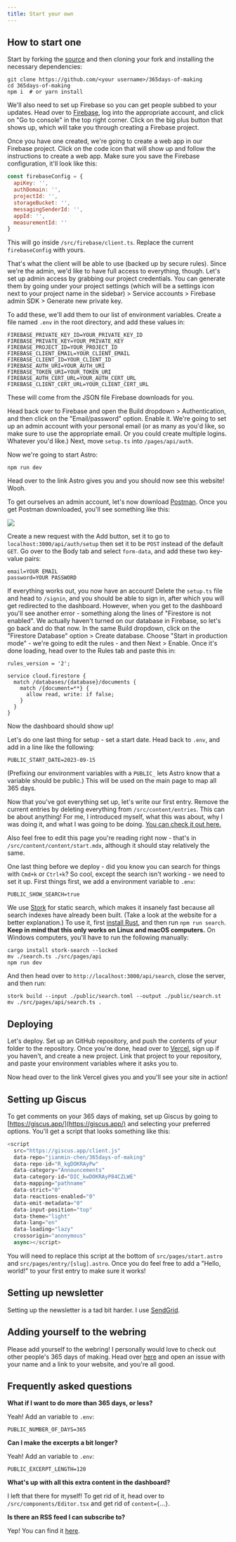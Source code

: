 ```yaml
---
title: Start your own
---
```


## How to start one

Start by forking the [source](https://github.com/hackclub/365days-of-making) and then cloning your fork and installing the necessary dependencies:

```
git clone https://github.com/<your username>/365days-of-making
cd 365days-of-making
npm i  # or yarn install
```

We'll also need to set up Firebase so you can get people subbed to your updates. Head over to [Firebase](https://firebase.google.com), log into the appropriate account, and click on "Go to console" in the top right corner. Click on the big plus button that shows up, which will take you through creating a Firebase project.

Once you have one created, we're going to create a web app in our Firebase project. Click on the code icon that will show up and follow the instructions to create a web app. Make sure you save the Firebase configuration, it'll look like this:

```js
const firebaseConfig = {
  apiKey: '',
  authDomain: '',
  projectId: '',
  storageBucket: '',
  messagingSenderId: '',
  appId: '',
  measurementId: ''
}
```

This will go inside `/src/firebase/client.ts`. Replace the current `firebaseConfig` with yours.

That's what the client will be able to use (backed up by secure rules). Since we're the admin, we'd like to have full access to everything, though. Let's set up admin access by grabbing our project credentials. You can generate them by going under your project settings (which will be a settings icon next to your project name in the sidebar) > Service accounts > Firebase admin SDK > Generate new private key.

To add these, we'll add them to our list of environment variables. Create a file named `.env` in the root directory, and add these values in:

```
FIREBASE_PRIVATE_KEY_ID=YOUR_PRIVATE_KEY_ID
FIREBASE_PRIVATE_KEY=YOUR_PRIVATE_KEY
FIREBASE_PROJECT_ID=YOUR_PROJECT_ID
FIREBASE_CLIENT_EMAIL=YOUR_CLIENT_EMAIL
FIREBASE_CLIENT_ID=YOUR_CLIENT_ID
FIREBASE_AUTH_URI=YOUR_AUTH_URI
FIREBASE_TOKEN_URI=YOUR_TOKEN_URI
FIREBASE_AUTH_CERT_URL=YOUR_AUTH_CERT_URL
FIREBASE_CLIENT_CERT_URL=YOUR_CLIENT_CERT_URL
```

These will come from the JSON file Firebase downloads for you.

Head back over to Firebase and open the Build dropdown > Authentication, and then click on the "Email/password" option. Enable it. We're going to set up an admin account with your personal email (or as many as you'd like, so make sure to use the appropriate email. Or you could create multiple logins. Whatever you'd like.) Next, move `setup.ts` into `/pages/api/auth`.

Now we're going to start Astro:

```
npm run dev
```

Head over to the link Astro gives you and you should now see this website! Wooh.

To get ourselves an admin account, let's now download [Postman](https://www.postman.com). Once you get Postman downloaded, you'll see something like this:

![](https://cloud-qw7gr70h4-hack-club-bot.vercel.app/0screenshot_2023-09-15_at_3.31.26___pm.png)

Create a new request with the Add button, set it to go to `localhost:3000/api/auth/setup` then set it to be `POST` instead of the default `GET`. Go over to the Body tab and select `form-data`, and add these two key-value pairs:

```
email=YOUR EMAIL
password=YOUR PASSWORD
```

If everything works out, you now have an account! Delete the `setup.ts` file and head to `/signin`, and you should be able to sign in, after which you will get redirected to the dashboard. However, when you get to the dashboard you'll see another error - something along the lines of "Firestore is not enabled". We actually haven't turned on our database in Firebase, so let's go back and do that now. In the same Build dropdown, click on the "Firestore Database" option > Create database. Choose "Start in production mode" - we're going to edit the rules - and then Next > Enable. Once it's done loading, head over to the Rules tab and paste this in:

```
rules_version = '2';

service cloud.firestore {
  match /databases/{database}/documents {
    match /{document=**} {
      allow read, write: if false;
    }
  }
}
```

Now the dashboard should show up!

Let's do one last thing for setup - set a start date. Head back to `.env`, and add in a line like the following:

```
PUBLIC_START_DATE=2023-09-15
```

(Prefixing our environment variables with a `PUBLIC_` lets Astro know that a variable should be public.) This will be used on the main page to map all 365 days.

Now that you've got everything set up, let's write our first entry. Remove the current entries by deleting everything from `/src/content/entries`. This can be about anything! For me, I introduced myself, what this was about, why I was doing it, and what I was going to be doing. [You can check it out here.](/entry/1)

Also feel free to edit this page you're reading right now - that's in `/src/content/content/start.mdx`, although it should stay relatively the same.

One last thing before we deploy - did you know you can search for things with `Cmd+k` or `Ctrl+k`? So cool, except the search isn't working - we need to set it up. First things first, we add a environment variable to `.env`:

```
PUBLIC_SHOW_SEARCH=true
```

We use [Stork](https://stork-search.net/) for static search, which makes it insanely fast because all search indexes have already been built. (Take a look at the website for a better explanation.) To use it, first [install Rust](https://www.rust-lang.org/tools/install), and then run `npm run search`. **Keep in mind that this only works on Linux and macOS computers.** On Windows computers, you'll have to run the following manually:

```
cargo install stork-search --locked
mv ./search.ts ./src/pages/api
npm run dev
```

And then head over to `http://localhost:3000/api/search`, close the server, and then run:

```
stork build --input ./public/search.toml --output ./public/search.st
mv ./src/pages/api/search.ts .
```

## Deploying

Let's deploy. Set up an GitHub repository, and push the contents of your folder to the repository. Once you're done, head over to [Vercel](https://vercel.com), sign up if you haven't, and create a new project. Link that project to your repository, and paste your environment variables where it asks you to.

Now head over to the link Vercel gives you and you'll see your site in action!

## Setting up Giscus

To get comments on your 365 days of making, set up Giscus by going to [https://giscus.app/](https://giscus.app/) and selecting your preferred options. You'll get a script that looks something like this:

```js
<script
  src="https://giscus.app/client.js"
  data-repo="jianmin-chen/365days-of-making"
  data-repo-id="R_kgDOKRAyPw"
  data-category="Announcements"
  data-category-id="DIC_kwDOKRAyP84CZLWE"
  data-mapping="pathname"
  data-strict="0"
  data-reactions-enabled="0"
  data-emit-metadata="0"
  data-input-position="top"
  data-theme="light"
  data-lang="en"
  data-loading="lazy"
  crossorigin="anonymous"
  async></script>
```

You will need to replace this script at the bottom of `src/pages/start.astro` and `src/pages/entry/[slug].astro`. Once you do feel free to add a "Hello, world!" to your first entry to make sure it works!

## Setting up newsletter

Setting up the newsletter is a tad bit harder. I use [SendGrid](https://sendgrid.com/).

## Adding yourself to the webring

Please add yourself to the webring! I personally would love to check out other people's 365 days of making. Head over [here](https://github.com/jianmin-chen/365days-of-making/issues) and open an issue with your name and a link to your website, and you're all good.

## Frequently asked questions

**What if I want to do more than 365 days, or less?**

Yeah! Add an variable to `.env`:

```
PUBLIC_NUMBER_OF_DAYS=365
```

**Can I make the excerpts a bit longer?**

Yeah! Add an variable to `.env`:

```
PUBLIC_EXCERPT_LENGTH=120
```

**What's up with all this extra content in the dashboard?**

I left that there for myself! To get rid of it, head over to `/src/components/Editor.tsx` and get rid of `content={`...`}`.

**Is there an RSS feed I can subscribe to?**

Yep! You can find it [here](/feed.xml).
